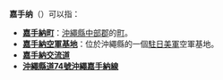 '''嘉手纳'''（{{lang|ja|かでな}}）可以指：

*'''[[嘉手納町|嘉手納町]]'''：[[沖繩縣|沖繩縣]][[中部郡|中部郡]]的[[町|町]]。
*'''[[嘉手納空軍基地|嘉手納空軍基地]]'''：位於沖繩縣的一個[[駐日美軍|駐日美軍]]空軍基地。
*'''[[嘉手納交流道|嘉手納交流道]]'''
*'''[[沖繩縣道74號沖繩嘉手納線|沖繩縣道74號沖繩嘉手納線]]'''

{{disambig|Cat=三字消歧义}}